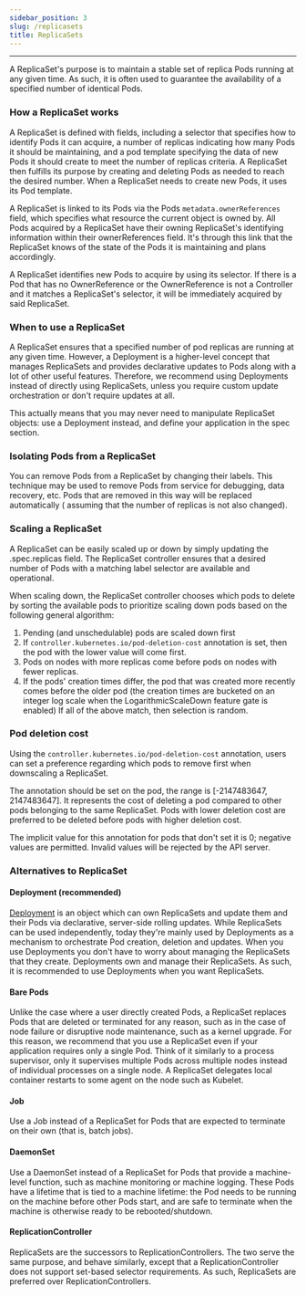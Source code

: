 ```yaml
---
sidebar_position: 3
slug: /replicasets
title: ReplicaSets
---
```


---
A ReplicaSet's purpose is to maintain a stable set of replica Pods running at any given time. As such, it is often used to guarantee the availability of a specified number of identical Pods.

### How a ReplicaSet works

A ReplicaSet is defined with fields, including a selector that specifies how to identify Pods it can acquire, a number of replicas indicating how many Pods it should be maintaining, and a pod template specifying the data of new Pods it should create to meet the number of replicas criteria. A ReplicaSet then fulfills its purpose by creating and deleting Pods as needed to reach the desired number. When a ReplicaSet needs to create new Pods, it uses its Pod template.

A ReplicaSet is linked to its Pods via the Pods `metadata.ownerReferences` field, which specifies what resource the current object is owned by. All Pods acquired by a ReplicaSet have their owning ReplicaSet's identifying information within their ownerReferences field. It's through this link that the ReplicaSet knows of the state of the Pods it is maintaining and plans accordingly.

A ReplicaSet identifies new Pods to acquire by using its selector. If there is a Pod that has no OwnerReference or the OwnerReference is not a Controller and it matches a ReplicaSet's selector, it will be immediately acquired by said ReplicaSet.

### When to use a ReplicaSet
A ReplicaSet ensures that a specified number of pod replicas are running at any given time. However, a Deployment is a higher-level concept that manages ReplicaSets and provides declarative updates to Pods along with a lot of other useful features. Therefore, we recommend using Deployments instead of directly using ReplicaSets, unless you require custom update orchestration or don't require updates at all.

This actually means that you may never need to manipulate ReplicaSet objects: use a Deployment instead, and define your application in the spec section.

### Isolating Pods from a ReplicaSet 
You can remove Pods from a ReplicaSet by changing their labels. This technique may be used to remove Pods from service for debugging, data recovery, etc. Pods that are removed in this way will be replaced automatically ( assuming that the number of replicas is not also changed).

### Scaling a ReplicaSet
A ReplicaSet can be easily scaled up or down by simply updating the .spec.replicas field. The ReplicaSet controller ensures that a desired number of Pods with a matching label selector are available and operational.

When scaling down, the ReplicaSet controller chooses which pods to delete by sorting the available pods to prioritize scaling down pods based on the following general algorithm:

1. Pending (and unschedulable) pods are scaled down first
2. If `controller.kubernetes.io/pod-deletion-cost` annotation is set, then the pod with the lower value will come first.
3. Pods on nodes with more replicas come before pods on nodes with fewer replicas.
4. If the pods' creation times differ, the pod that was created more recently comes before the older pod (the creation times are bucketed on an integer log scale when the LogarithmicScaleDown feature gate is enabled)
If all of the above match, then selection is random.

### Pod deletion cost

Using the `controller.kubernetes.io/pod-deletion-cost` annotation, users can set a preference regarding which pods to remove first when downscaling a ReplicaSet.

The annotation should be set on the pod, the range is [-2147483647, 2147483647]. It represents the cost of deleting a pod compared to other pods belonging to the same ReplicaSet. Pods with lower deletion cost are preferred to be deleted before pods with higher deletion cost.

The implicit value for this annotation for pods that don't set it is 0; negative values are permitted. Invalid values will be rejected by the API server.

### Alternatives to ReplicaSet
#### Deployment (recommended)
[Deployment](/deployments) is an object which can own ReplicaSets and update them and their Pods via declarative, server-side rolling updates. While ReplicaSets can be used independently, today they're mainly used by Deployments as a mechanism to orchestrate Pod creation, deletion and updates. When you use Deployments you don't have to worry about managing the ReplicaSets that they create. Deployments own and manage their ReplicaSets. As such, it is recommended to use Deployments when you want ReplicaSets.

#### Bare Pods
Unlike the case where a user directly created Pods, a ReplicaSet replaces Pods that are deleted or terminated for any reason, such as in the case of node failure or disruptive node maintenance, such as a kernel upgrade. For this reason, we recommend that you use a ReplicaSet even if your application requires only a single Pod. Think of it similarly to a process supervisor, only it supervises multiple Pods across multiple nodes instead of individual processes on a single node. A ReplicaSet delegates local container restarts to some agent on the node such as Kubelet.

#### Job
Use a Job instead of a ReplicaSet for Pods that are expected to terminate on their own (that is, batch jobs).

#### DaemonSet
Use a DaemonSet instead of a ReplicaSet for Pods that provide a machine-level function, such as machine monitoring or machine logging. These Pods have a lifetime that is tied to a machine lifetime: the Pod needs to be running on the machine before other Pods start, and are safe to terminate when the machine is otherwise ready to be rebooted/shutdown.

#### ReplicationController
ReplicaSets are the successors to ReplicationControllers. The two serve the same purpose, and behave similarly, except that a ReplicationController does not support set-based selector requirements. As such, ReplicaSets are preferred over ReplicationControllers.
